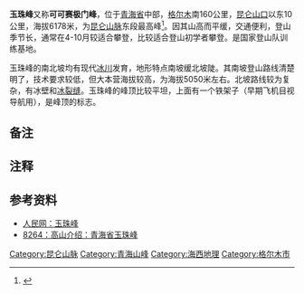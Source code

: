 {{Infobox Mountain
|Name = 玉珠峰
|Photo =Yuzhu Peak.jpg
|Caption =玉珠峰
|Elevation = 6,178 m 
|Range = 
|Location =[[中国|中国]][[青海省|青海省]]
|coordinates = {{coord|35.65237|94.25086|type:mountain|format=dec|display=inline,title}}
|Prominence = 
|First ascent = 
|Easiest route = 
| pushpin_map = China Qinghai
| pushpin_map_caption =玉珠峰的位置
}}
'''玉珠峰'''又称'''可可赛极门峰'''{{efn|可可赛极门即[[蒙古语|蒙古语]]“美丽而危险的少女”<ref name="a1"/>。}}，位于[[青海省|青海省]]中部，[[格尔木|格尔木]]南160公里，[[昆仑山口|昆仑山口]]以东10公里，海拔6178米，为[[昆仑山脉|昆仑山脉]]东段最高峰<ref name="a1">{{cite journal en|quotes = 
|last = 
|first = 
|author = 铁道知识杂志社
|coauthors = 
|edition=
|others=
|date =  
|year = 2006
|month = 
|title =《雪域高原玉珠峰》
|journal = 铁道知识
|volume = 
|issue = 2006年第6期
|pages = 1
|publisher = 中国铁道学会；铁道知识杂志社
|location = 北京市
|ignore-isbn-error=
|issn =1000-0372
|pmid = 
|doi = 
|bibcode = 
|oclc =
|id = 
|url = http://www.cqvip.com/read/read.aspx?id=23380511
|language = Zh-hans
|format = 
|accessdate = 
|laysummary = 
|laysource = 
|laydate = 
|quote =}}</ref>。因其山高而平缓，交通便利，登山季节长，通常在4-10月较适合攀登，比较适合登山初学者攀登。是国家登山队训练基地。

玉珠峰的南北坡均有现代[[冰川|冰川]]发育，地形特点南坡缓北坡陡。其南坡登山路线清楚明了，技术要求较低，但大本营海拔较高，为海拔5050米左右。北坡路线较为复杂，有冰壁和[[冰裂缝|冰裂缝]]。玉珠峰的峰顶比较平坦，上面有一个铁架子（早期飞机目视导航用），是峰顶的标志。

== 备注 ==

{{notelist}}

== 注释 ==

{{Reflist}}

==参考资料==
*[http://sports.people.com.cn/GB/210585/210588/210656/13563923.html 人民网：玉珠峰] {{Wayback|url=http://sports.people.com.cn/GB/210585/210588/210656/13563923.html |date=20111020221500 }}
*[http://www.8264.com/3162.html 8264：高山介绍：青海省玉珠峰] {{Wayback|url=http://www.8264.com/3162.html |date=20101113193806 }}
{{Commonscat|Yuzhu Peak}}
{{青海小作品}}
[[Category:昆仑山脉|Category:昆仑山脉]]
[[Category:青海山峰|Category:青海山峰]]
[[Category:海西地理|Category:海西地理]]
[[Category:格尔木市|Category:格尔木市]]